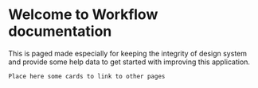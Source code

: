 
<Meta title="Core/Introduction" />

# Welcome to Workflow documentation

This is paged made especially for keeping the integrity of design system and provide some help data to get started with improving this application.

```
Place here some cards to link to other pages
```
